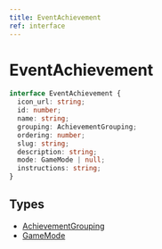 ```yaml
---
title: EventAchievement
ref: interface
---
```


# EventAchievement

```ts
interface EventAchievement {
  icon_url: string;
  id: number;
  name: string;
  grouping: AchievementGrouping;
  ordering: number;
  slug: string;
  description: string;
  mode: GameMode | null;
  instructions: string;
}
```

## Types

- [AchievementGrouping](/references/achievement-grouping)
- [GameMode](/references/game-mode)
